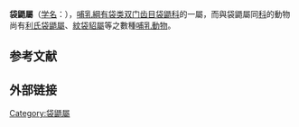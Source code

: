 {{Automatic Taxobox 
| image =Squirrel-Glider-at-Lone-Pine.jpg
| image_width = 250px
| image_caption = [[鼠袋鼯|鼠袋鼯]] ''Petaurus norfolcensis''
| taxon= Petaurus
| authority =  [[乔治·肖|Shaw]], 1791 
| type_species = [[黄腹袋鼯|黄腹袋鼯]]<br>''Petaurus australis''
| type_species_authority = Shaw, 1791 
 |subdivision_ranks = [[种|种]]
|subdivision =
*[[蜜袋鼯|蜜袋鼯]] ''P. breviceps''
*[[黄腹袋鼯|黄腹袋鼯]]<ref name=a>[http://www.zoology.csdb.cn/page/queryTotalEntity.vpage?uri=Animalnames.name&keywords=Petaurus 动物名称数据库]．：中国动物主题数据库，2013-1-30</ref>''P. australis''
*[[澳洲袋鼯|澳洲袋鼯]]<ref name=a/>''P. gracilis''
*[[埃氏袋鼯|埃氏袋鼯]]<ref name=a/>''P. abidi''
*[[比阿克袋鼯|比阿克袋鼯]] ''P. biancensis''
*[[鼠袋鼯|鼠袋鼯]]<ref name=a/>''P. norfolcensis''
}}

'''袋鼯屬'''（[[学名|学名]]：{{lang|la|''Petaurus''}}），[[哺乳綱|哺乳綱]][[有袋类|有袋类]][[双门齿目|双门齿目]][[袋鼯科|袋鼯科]]的一屬，而與袋鼯屬同[[科|科]]的動物尚有[[利氏袋鼯屬|利氏袋鼯屬]]、[[紋袋貂屬|紋袋貂屬]]等之數種[[哺乳動物|哺乳動物]]。

==参考文献==
{{reflist}}

==外部链接==
{{Wikispecies-inline|Petaurus|袋鼯属}}
{{澳洲有袋總目|P.}}
{{Taxonbar|from=Q1414895}}

[[Category:袋鼯屬|Category:袋鼯屬]]


{{marsupial-stub}}